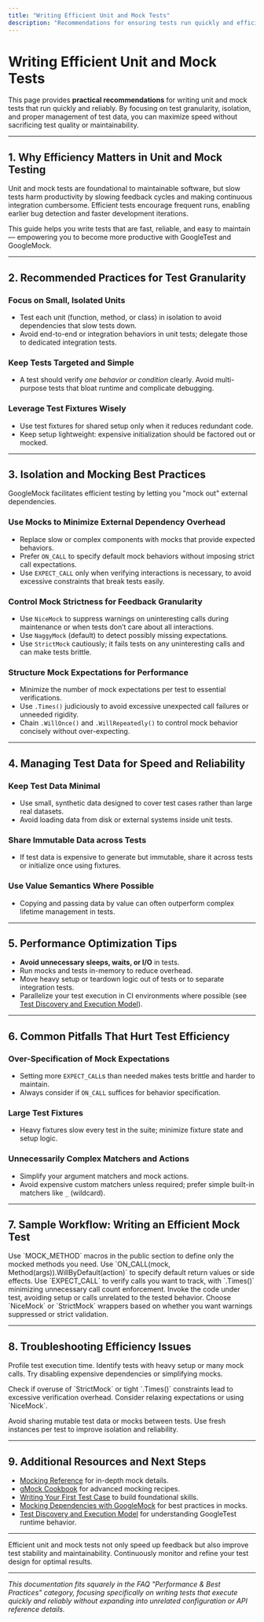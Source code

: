 ```yaml
---
title: "Writing Efficient Unit and Mock Tests"
description: "Recommendations for ensuring tests run quickly and efficiently, including advice on test granularity, isolation, and managing test data for optimal speed and reliability."
---
```


# Writing Efficient Unit and Mock Tests

This page provides **practical recommendations** for writing unit and mock tests that run quickly and reliably. By focusing on test granularity, isolation, and proper management of test data, you can maximize speed without sacrificing test quality or maintainability.

---

## 1. Why Efficiency Matters in Unit and Mock Testing

Unit and mock tests are foundational to maintainable software, but slow tests harm productivity by slowing feedback cycles and making continuous integration cumbersome. Efficient tests encourage frequent runs, enabling earlier bug detection and faster development iterations.

This guide helps you write tests that are fast, reliable, and easy to maintain — empowering you to become more productive with GoogleTest and GoogleMock.

---

## 2. Recommended Practices for Test Granularity

### Focus on Small, Isolated Units
- Test each unit (function, method, or class) in isolation to avoid dependencies that slow tests down.
- Avoid end-to-end or integration behaviors in unit tests; delegate those to dedicated integration tests.

### Keep Tests Targeted and Simple
- A test should verify *one behavior or condition* clearly. Avoid multi-purpose tests that bloat runtime and complicate debugging.

### Leverage Test Fixtures Wisely
- Use test fixtures for shared setup only when it reduces redundant code.
- Keep setup lightweight: expensive initialization should be factored out or mocked.

---

## 3. Isolation and Mocking Best Practices

GoogleMock facilitates efficient testing by letting you "mock out" external dependencies.

### Use Mocks to Minimize External Dependency Overhead
- Replace slow or complex components with mocks that provide expected behaviors.
- Prefer `ON_CALL` to specify default mock behaviors without imposing strict call expectations.
- Use `EXPECT_CALL` only when verifying interactions is necessary, to avoid excessive constraints that break tests easily.

### Control Mock Strictness for Feedback Granularity
- Use `NiceMock` to suppress warnings on uninteresting calls during maintenance or when tests don’t care about all interactions.
- Use `NaggyMock` (default) to detect possibly missing expectations.
- Use `StrictMock` cautiously; it fails tests on any uninteresting calls and can make tests brittle.

### Structure Mock Expectations for Performance
- Minimize the number of mock expectations per test to essential verifications.
- Use `.Times()` judiciously to avoid excessive unexpected call failures or unneeded rigidity.
- Chain `.WillOnce()` and `.WillRepeatedly()` to control mock behavior concisely without over-expecting.

---

## 4. Managing Test Data for Speed and Reliability

### Keep Test Data Minimal
- Use small, synthetic data designed to cover test cases rather than large real datasets.
- Avoid loading data from disk or external systems inside unit tests.

### Share Immutable Data across Tests
- If test data is expensive to generate but immutable, share it across tests or initialize once using fixtures.

### Use Value Semantics Where Possible
- Copying and passing data by value can often outperform complex lifetime management in tests.

---

## 5. Performance Optimization Tips

- **Avoid unnecessary sleeps, waits, or I/O** in tests.
- Run mocks and tests in-memory to reduce overhead.
- Move heavy setup or teardown logic out of tests or to separate integration tests.
- Parallelize your test execution in CI environments where possible (see [Test Discovery and Execution Model](/concepts/testing-foundations/test-discovery-execution)).

---

## 6. Common Pitfalls That Hurt Test Efficiency

### Over-Specification of Mock Expectations
- Setting more `EXPECT_CALL`s than needed makes tests brittle and harder to maintain.
- Always consider if `ON_CALL` suffices for behavior specification.

### Large Test Fixtures
- Heavy fixtures slow every test in the suite; minimize fixture state and setup logic.

### Unnecessarily Complex Matchers and Actions
- Simplify your argument matchers and mock actions.
- Avoid expensive custom matchers unless required; prefer simple built-in matchers like `_` (wildcard).

---

## 7. Sample Workflow: Writing an Efficient Mock Test

<Steps>
<Step title="Define a Small Mock Class">
Use `MOCK_METHOD` macros in the public section to define only the mocked methods you need.
</Step>
<Step title="Configure Default Mock Behavior">
Use `ON_CALL(mock, Method(args)).WillByDefault(action)` to specify default return values or side effects.
</Step>
<Step title="Set Essential Expectations">
Use `EXPECT_CALL` to verify calls you want to track, with `.Times()` minimizing unnecessary call count enforcement.
</Step>
<Step title="Keep Test Logic Simple">
Invoke the code under test, avoiding setup or calls unrelated to the tested behavior.
</Step>
<Step title="Leverage Mock Strictness">
Choose `NiceMock` or `StrictMock` wrappers based on whether you want warnings suppressed or strict validation.
</Step>
</Steps>

---

## 8. Troubleshooting Efficiency Issues

<AccordionGroup title="Troubleshooting Common Efficiency Issues">
<Accordion title="My Tests Are Slow — How Can I Identify the Cause?">
Profile test execution time. Identify tests with heavy setup or many mock calls. Try disabling expensive dependencies or simplifying mocks.
</Accordion>
<Accordion title="Unexpected Mock Failures Increase Test Runtime"><p>
Check if overuse of `StrictMock` or tight `.Times()` constraints lead to excessive verification overhead.
Consider relaxing expectations or using `NiceMock`.
</p></Accordion>
<Accordion title="Test Flakiness Due to State Sharing or Mock Contention">
Avoid sharing mutable test data or mocks between tests. Use fresh instances per test to improve isolation and reliability.
</Accordion>
</AccordionGroup>

---

## 9. Additional Resources and Next Steps

- [Mocking Reference](https://google.github.io/googletest/reference/mocking.html) for in-depth mock details.
- [gMock Cookbook](https://google.github.io/googletest/gmock_cook_book.html) for advanced mocking recipes.
- [Writing Your First Test Case](/guides/core-workflows/writing-tests) to build foundational skills.
- [Mocking Dependencies with GoogleMock](/guides/core-workflows/mocking-workflow) for best practices in mocks.
- [Test Discovery and Execution Model](/concepts/testing-foundations/test-discovery-execution) for understanding GoogleTest runtime behavior.

---

<Tip>
Efficient unit and mock tests not only speed up feedback but also improve test stability and maintainability. Continuously monitor and refine your test design for optimal results.
</Tip>

---

*This documentation fits squarely in the FAQ "Performance & Best Practices" category, focusing specifically on writing tests that execute quickly and reliably without expanding into unrelated configuration or API reference details.*